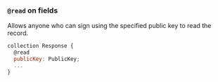 ### `@read` on fields

Allows anyone who can sign using the specified public key to read the record.

```js
collection Response {
  @read
  publicKey: PublicKey;
  ...
}
```